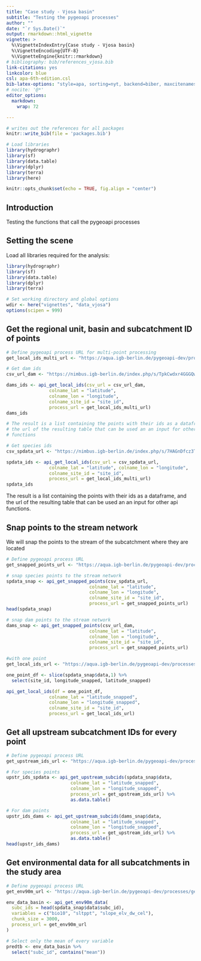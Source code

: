 ```yaml
---
title: "Case study - Vjosa basin"
subtitle: "Testing the pygeoapi processes"
author: ""
date: "`r Sys.Date()`"
output: rmarkdown::html_vignette
vignette: >
  %\VignetteIndexEntry{Case study - Vjosa basin}
  %\VignetteEncoding{UTF-8}
  %\VignetteEngine{knitr::rmarkdown}
# bibliography: bib/references_vjosa.bib
link-citations: yes
linkcolor: blue
csl: apa-6th-edition.csl
bib-latex-options: "style=apa, sorting=nyt, backend=biber, maxcitenames=2, useprefix, doi=true, isbn=false, uniquename=false"
# nocite: '@*'
editor_options:
  markdown:
    wrap: 72

---
```


```r
# writes out the references for all packages
knitr::write_bib(file = 'packages.bib')
```


```r
# Load libraries
library(hydrographr)
library(sf)
library(data.table)
library(dplyr)
library(terra)
library(here)

knitr::opts_chunk$set(echo = TRUE, fig.align = "center")
```

## Introduction
Testing the functions that call the pygeoapi processes

## Setting the scene

Load all libraries required for the analysis:

```r
library(hydrographr)
library(sf)
library(data.table)
library(dplyr)
library(terra)
```

```r
# Set working directory and global options
wdir <- here("vignettes", "data_vjosa")
options(scipen = 999)
```

## Get the regional unit, basin and subcatchment ID of points
```r
# Define pygeoapi process URL for multi-point processing
get_local_ids_multi_url <- "https://aqua.igb-berlin.de/pygeoapi-dev/processes/get-local-ids-plural/execution"


```


```r
# Get dam ids
csv_url_dam <- "https://nimbus.igb-berlin.de/index.php/s/TpkCwdxr4GGGQw6/download/dams_sarantaporos.csv"

dams_ids <- api_get_local_ids(csv_url = csv_url_dam,
                colname_lat = "latitude",
                colname_lon = "longitude",
                colname_site_id = "site_id", 
                process_url = get_local_ids_multi_url)
dams_ids

# The result is a list containing the points with their ids as a dataframe, and
# the url of the resulting table that can be used an an input for other api
# functions
```
```r

# Get species ids
csv_spdata_url <- "https://nimbus.igb-berlin.de/index.php/s/7HAGnDfcz3TPRCb/download/spdata_barbus.csv"

spdata_ids <- api_get_local_ids(csv_url = csv_spdata_url,
                colname_lat = "latitude", colname_lon = "longitude",
                colname_site_id = "site_id", 
                process_url = get_local_ids_multi_url)
spdata_ids
```

The result is a list containing the points with their ids as a dataframe, and 
the url of the resulting table that can be used an an input for other api
functions.


## Snap points to the stream network
We will snap the points to the stream of the subcatchment where they are located
```r
# Define pygeoapi process URL 
get_snapped_points_url <- "https://aqua.igb-berlin.de/pygeoapi-dev/processes/get-snapped-points-plural/execution"
```

```r
# snap species points to the stream network
spdata_snap <- api_get_snapped_points(csv_spdata_url,
                               colname_lat = "latitude",
                               colname_lon = "longitude",
                               colname_site_id = "site_id",
                               process_url = get_snapped_points_url)
head(spdata_snap)
```

```r
# snap dam points to the stream network
dams_snap <- api_get_snapped_points(csv_url_dam, 
                               colname_lat = "latitude",
                               colname_lon = "longitude",
                               colname_site_id = "site_id",
                               process_url = get_snapped_points_url)

```



```r
#with one point
get_local_ids_url <- "https://aqua.igb-berlin.de/pygeoapi-dev/processes/get-local-ids/execution"

one_point_df <- slice(spdata_snap$data,1) %>% 
  select(site_id, longitude_snapped, latitude_snapped)

api_get_local_ids(df = one_point_df,
                colname_lat = "latitude_snapped",
                colname_lon = "longitude_snapped",
                colname_site_id = "site_id", 
                process_url = get_local_ids_url)
```




## Get all upstream subcatchment IDs for every point

```r
# Define pygeoapi process URL 
get_upstream_ids_url <- "https://aqua.igb-berlin.de/pygeoapi-dev/processes/get-upstream-subcids/execution"
```

```r
# For species points
upstr_ids_spdata <- api_get_upstream_subcids(spdata_snap$data, 
                        colname_lat = "latitude_snapped", 
                        colname_lon = "longitude_snapped",
                        process_url = get_upstream_ids_url) %>%
                        as.data.table()

# For dam points
upstr_ids_dams <- api_get_upstream_subcids(dams_snap$data, 
                        colname_lat = "latitude_snapped", 
                        colname_lon = "longitude_snapped",
                        process_url = get_upstream_ids_url) %>%
                        as.data.table()
head(upstr_ids_dams)
```
## Get environmental data for all subcatchments in the study area

```r
# Define pygeoapi process URL 
get_env90m_url <- "https://aqua.igb-berlin.de/pygeoapi-dev/processes/get-env90m/execution"
```



```r
env_data_basin <- api_get_env90m_data(
  subc_ids = head(spdata_snap$data$subc_id),
  variables = c("bio10", "sltppt", "slope_elv_dw_cel"),
  chunk_size = 3000,
  process_url = get_env90m_url
)

# Select only the mean of every variable
predtb <- env_data_basin %>% 
  select("subc_id", contains("mean")) 

```


